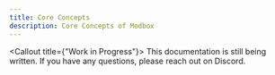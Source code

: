 ```yaml
---
title: Core Concepts
description: Core Concepts of Modbox
---
```


<Callout title={"Work in Progress"}>
  This documentation is still being written. If you have any questions, please
  reach out on Discord.
</Callout>
